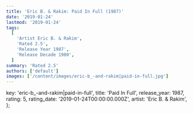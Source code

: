 ```yaml
---
title: 'Eric B. & Rakim: Paid In Full (1987)'
date: '2019-01-24'
lastmod: '2019-01-24'
tags:
  [
    'Artist Eric B. & Rakim',
    'Rated 2.5',
    'Release Year 1987',
    'Release Decade 1980',
  ]
summary: 'Rated 2.5'
authors: ['default']
images: ['/content/images/eric-b_-and-rakim|paid-in-full.jpg']
---
```


  key: 'eric-b_-and-rakim|paid-in-full',
  title: 'Paid In Full',
  release_year: 1987,
  rating: 5,
  rating_date: '2019-01-24T00:00:00.000Z',
  artist: 'Eric B. & Rakim',
};

<MusicRating data={data} />
